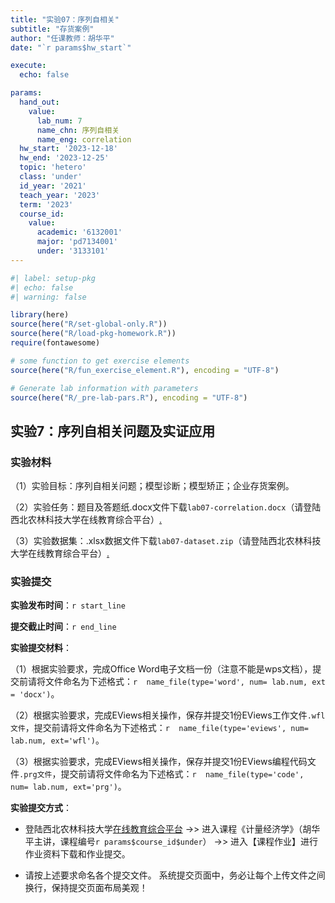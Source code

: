 ```yaml
---
title: "实验07：序列自相关"
subtitle: "存货案例"
author: "任课教师：胡华平"
date: "`r params$hw_start`"

execute: 
  echo: false

params:
  hand_out:
    value:
      lab_num: 7
      name_chn: 序列自相关
      name_eng: correlation
  hw_start: '2023-12-18'
  hw_end: '2023-12-25'
  topic: 'hetero'
  class: 'under'
  id_year: '2021'
  teach_year: '2023'
  term: '2023'
  course_id:
    value:
      academic: '6132001'
      major: 'pd7134001'
      under: '3133101'
---
```


```r
#| label: setup-pkg
#| echo: false
#| warning: false

library(here)
source(here("R/set-global-only.R"))
source(here("R/load-pkg-homework.R"))
require(fontawesome)

# some function to get exercise elements
source(here("R/fun_exercise_element.R"), encoding = "UTF-8")

# Generate lab information with parameters
source(here("R/_pre-lab-pars.R"), encoding = "UTF-8")

```


## 实验7：序列自相关问题及实证应用

### 实验材料

（1）实验目标：序列自相关问题；模型诊断；模型矫正；企业存货案例。

（2）实验任务：题目及答题纸.docx文件下载`lab07-correlation.docx`（请登陆西北农林科技大学在线教育综合平台）[.](lab07-correlation.docx)

（3）实验数据集：.xlsx数据文件下载`lab07-dataset.zip`（请登陆西北农林科技大学在线教育综合平台）[.](dataset/lab07-dataset-`r params$teach_year`/lab07-dataset-`r params$teach_year`.zip)

### 实验提交


**实验发布时间**：`r start_line`

**提交截止时间**：`r end_line`

**实验提交材料**：

（1）根据实验要求，完成Office Word电子文档一份（注意不能是wps文档），提交前请将文件命名为下述格式：`r  name_file(type='word', num= lab.num, ext = 'docx')`。

（2）根据实验要求，完成EViews相关操作，保存并提交1份EViews工作文件`.wfl文件`，提交前请将文件命名为下述格式：`r  name_file(type='eviews', num= lab.num, ext='wfl')`。

（3）根据实验要求，完成EViews相关操作，保存并提交1份EViews编程代码文件`.prg文件`，提交前请将文件命名为下述格式：`r  name_file(type='code', num= lab.num, ext='prg')`。


**实验提交方式**：

- 登陆西北农林科技大学[在线教育综合平台](https://eol.nwafu.edu.cn/meol/index.do) ->> 进入课程《计量经济学》（胡华平主讲，课程编号`r params$course_id$under`） ->> 进入【课程作业】进行作业资料下载和作业提交。

- 请按上述要求命名各个提交文件。 系统提交页面中，务必让每个上传文件之间换行，保持提交页面布局美观！
